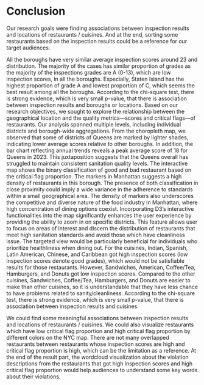 # Conclusion

  Our research goals were finding associations between inspection results and locations of restaurants / cuisines. And at the end, sorting some restaurants based on the inspection results could be a reference for our target audiences. 

  All the boroughs have very similar average inspection scores around 23 and distribution. The majority of the cases has similar proportion of grades as the majority of the inspections grades are A (0-13), which are low inspection scores, in all the boroughs. Especially, Staten Island has the highest proportion of grade A and lowest proportion of C, which seems the best result among all the boroughs. According to the chi-square test, there is strong evidence, which is very small p-value, that there is association between inspection results and boroughs or locations. Based on our research objectives, we sought to explore the relationship between the geographical location and the quality metrics—scores and critical flags—of restaurants. Our analysis spanned multiple levels, including individual districts and borough-wide aggregations. From the choropleth map, we observed that some of districts of Queens are marked by lighter shades, indicating lower average scores relative to other boroughs. In addition, the bar chart reflecting annual trends reveals a peak average score of 18 for Queens in 2023. This juxtaposition suggests that the Queens overall has struggled to maintain consistent sanitation quality levels. The interactive map shows the binary classification of good and bad restaurant based on the critical flag proportion. The markers in Manhattan suggests a high density of restaurants in this borough. The presence of both classification in close proximity could imply a wide variance in the adherence to standards within a small geographical area. The density of markers also underscores the competitive and diverse nature of the food industry in Manhattan, where high concentration of dining options coexist. Incorporating D3's interactive functionalities into the map significantly enhances the user experience by providing the ability to zoom in on specific districts. This feature allows user to focus on areas of interest and discern the distribution of restaurants that meet high sanitation standards and avoid those which have cleanliness issue. The targeted view would be particularly beneficial for individuals who prioritize healthliness when dining out. For the cuisines, Indian, Spanish, Latin American, Chinese, and Caribbean got high inspection scores (low inspection scores denote good grades), which would not be satisfiable results for those restaurants. However, Sandwiches, American, Coffee/Tea, Hamburgers, and Donuts got low inspection scores. Compared to the other cuisines, Sandwiches, Coffee/Tea, Hamburgers, and Donuts are easier to make than other cuisines, so it is understandable that they have less chance to have problems related to sanity/cleanliness. According to the chi-square test, there is strong evidence, which is very small p-value, that there is association between inspection results and cuisines.

  We could find some meaningful associations between inspection results and locations of restaurants / cuisines. We could also visualize restaurants which have low critical flag proportion and high critical flag proportion by different colors on the NYC map. There are not many overlapped restaurants between restaurants whose inspection scores are high and critical flag proportion is high, which can be the limitation as a reference. At the end of the result part, the wordcloud visualization about the violation descriptions from the restaurants that got high inspection scores and high critical flag proportion would help audiences to understand some key words about their violations.

